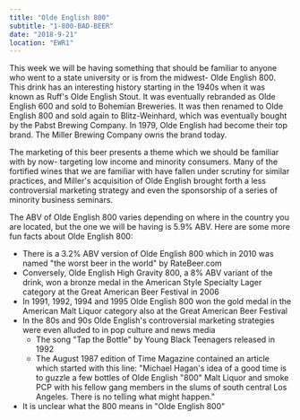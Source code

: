```yaml
---
title: "Olde English 800"
subtitle: "1-800-BAD-BEER"
date: "2018-9-21"
location: "EWR1"
---
```


This week we will be having something that should be familiar to anyone who went to a state university or is from the midwest- Olde English 800. This drink has an interesting history starting in the 1940s when it was known as Ruff's Olde English Stout. It was eventually rebranded as Olde English 600 and sold to Bohemian Breweries. It was then renamed to Olde English 800 and sold again to Blitz-Weinhard, which was eventually bought by the Pabst Brewing Company. In 1979, Olde English had become their top brand. The Miller Brewing Company owns the brand today.

The marketing of this beer presents a theme which we should be familiar with by now- targeting low income and minority consumers. Many of the fortified wines that we are familiar with have fallen under scrutiny for similar practices, and Miller's acquisition of Olde English brought forth a less controversial marketing strategy and even the sponsorship of a series of minority business seminars.

The ABV of Olde English 800 varies depending on where in the country you are located, but the one we will be having is 5.9% ABV. Here are some more fun facts about Olde English 800:

* There is a 3.2% ABV version of Olde English 800 which in 2010 was named "the worst beer in the world" by RateBeer.com
* Conversely, Olde English High Gravity 800, a 8% ABV variant of the drink, won a bronze medal in the American Style Specialty Lager category at the Great American Beer Festival in 2006
* In 1991, 1992, 1994 and 1995 Olde English 800 won the gold medal in the American Malt Liquor category also at the Great American Beer Festival
* In the 80s and 90s Olde English's controversial marketing strategies were even alluded to in pop culture and news media
  * The song "Tap the Bottle" by Young Black Teenagers released in 1992
  * The August 1987 edition of Time Magazine contained an article which started with this line: "Michael Hagan's idea of a good time is to guzzle a few bottles of Olde English "800" Malt Liquor and smoke PCP with his fellow gang members in the slums of south central Los Angeles. There is no telling what might happen."
* It is unclear what the 800 means in "Olde English 800"